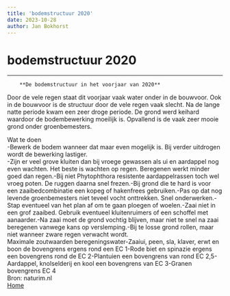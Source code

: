 ```yaml
---
title: 'bodemstructuur 2020'
date: 2023-10-28
author: Jan Bokhorst
---
```


# bodemstructuur 2020

---


        **De bodemstructuur in het voorjaar van 2020**  
Door de vele regen staat dit voorjaar vaak water onder in de bouwvoor. Ook in de bouwvoor is de structuur door de vele regen vaak slecht. Na de lange natte periode kwam een zeer droge periode. De grond werd keihard waardoor de bodembewerking moeilijk is. Opvallend is de vaak zeer mooie grond onder groenbemesters.   
  
  
Wat te doen  
-Bewerk de bodem wanneer dat maar even mogelijk is. Bij verder uitdrogen wordt de bewerking lastiger.  
-Zijn er veel grove kluiten dan bij vroege gewassen als ui en aardappel nog even wachten. Het beste is wachten op regen. Beregenen werkt minder goed dan regen.-Bij niet Phytophthora resistente aardappelrassen toch wel vroeg poten. De ruggen daarna snel frezen.-Bij grond die te hard is voor een zaaibedcombinatie een kopeg of hakenfrees gebruiken.-Pas op dat nog levende groenbemesters niet teveel vocht onttrekken. Snel onderwerken.-Stap eventueel van het plan af om te gaan ploegen of woelen.-Zaai niet in een grof zaaibed. Gebruik eventueel kluitenruimers of een schoffel met aanaarder.-Na zaai moet de grond vochtig blijven, maar niet te snel na zaai beregenen vanwege kans op verslemping.-Bij te losse grond rollen, maar niet wanneer zware regen verwacht wordt.  
Maximale zoutwaarden beregeningswater-Zaaiui, peen, sla, klaver, erwt en boon de bovengrens ergens rond een EC 1-Rode biet en spinazie ergens een bovengrens rond de EC 2-Plantuien een bovengrens van rond EC 2,5-Aardappel, knolselderij en kool een bovengrens van EC 3-Granen bovengrens EC 4  
Bron: naturim.nl  
[Home](index.htm#dm)  


